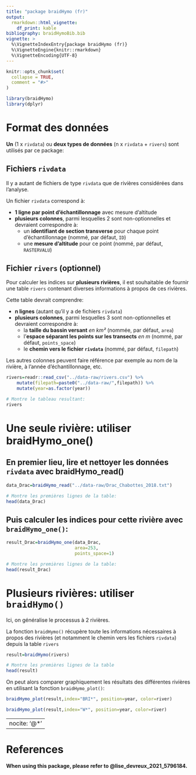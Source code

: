 ```yaml
---
title: "package braidHymo (fr)"
output:
  rmarkdown::html_vignette:
    df_print: kable
bibliography: braidHymoBib.bib
vignette: >
  %\VignetteIndexEntry{package braidHymo (fr)}
  %\VignetteEngine{knitr::rmarkdown}
  %\VignetteEncoding{UTF-8}
---
```


```r
knitr::opts_chunk$set(
  collapse = TRUE,
  comment = "#>"
)
```


```r
library(braidHymo)
library(dplyr)
```

# Format des données

**Un** (1 x `rivdata`) ou **deux types de données** (n x `rivdata` + `rivers`) sont utilisés par ce package:

## Fichiers `rivdata`

Il y a autant de fichiers de type `rivdata` que de rivières considérées dans l'analyse.

Un fichier `rivdata` correspond à:

- **1 ligne par point d'échantillonnage** avec mesure d'altitude
- **plusieurs colonnes**, parmi lesquelles 2 sont non-optionnelles et devraient correspondre à:
    + un **identifiant de section transverse** pour chaque point d'échantillonnage (nommé, par défaut, `ID`)
    + une **mesure d'altitude** pour ce point (nommé, par défaut, `RASTERVALU`)


## Fichier `rivers` (optionnel)

Pour calculer les indices sur **plusieurs rivières**, il est souhaitable de fournir une table `rivers` contenant diverses informations à propos de ces rivières.

Cette table devrait comprendre:

- **n lignes** (autant qu'il y a de fichiers `rivdata`) 
- **plusieurs colonnes**, parmi lesquelles 3 sont non-optionnelles et devraient correspondre à:
    + la **taille du bassin versant** *en km²* (nommée, par défaut, `area`)
    + l'**espace séparant les points sur les transects** *en m* (nommé, par défaut, `points_space`)
    + le **chemin vers le fichier `rivdata`** (nommé, par défaut, `filepath`)

Les autres colonnes peuvent faire référence par exemple au nom de la rivière, à l'année d'échantillonnage, etc.

```r
rivers=readr::read_csv("../data-raw/rivers.csv") %>%
    mutate(filepath=paste0("../data-raw/",filepath)) %>% 
    mutate(year=as.factor(year))

# Montre le tableau resultant:
rivers
```


# Une seule rivière: utiliser braidHymo_one()

## En premier lieu, lire et nettoyer les données `rivdata` avec braidHymo_read()

```r
data_Drac=braidHymo_read("../data-raw/Drac_Chabottes_2018.txt") 

# Montre les premières lignes de la table:
head(data_Drac)
```

## Puis calculer les indices pour cette rivière avec `braidHymo_one()`:

```r
result_Drac=braidHymo_one(data_Drac,
                          area=253,
                          points_space=1)

# Montre les premières lignes de la table:
head(result_Drac)
```

# Plusieurs rivières: utiliser `braidHymo()`

Ici, on généralise le processus à 2 rivières.

La fonction `braidHymo()` récupère toute les informations nécessaires à propos des rivières (et notamment le chemin vers les fichiers `rivdata`) depuis la table `rivers`

```r
result=braidHymo(rivers)

# Montre les premières lignes de la table
head(result)
```

On peut alors comparer graphiquement les résultats des différentes rivières en utilisant la fonction `braidHymo_plot()`:

```r
braidHymo_plot(result,index="BRI*", position=year, color=river)
```


```r
braidHymo_plot(result,index="W*", position=year, color=river)
```

---
nocite: '@*'
---


# References


**When using this package, please refer to @lise_devreux_2021_5796184.**

